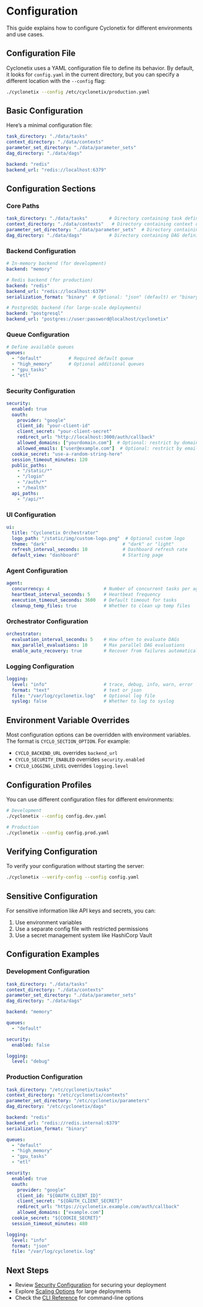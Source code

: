 # Configuration

This guide explains how to configure Cyclonetix for different environments and use cases.

## Configuration File

Cyclonetix uses a YAML configuration file to define its behavior. By default, it looks for `config.yaml` in the current directory, but you can specify a different location with the `--config` flag:

```bash
./cyclonetix --config /etc/cyclonetix/production.yaml
```

## Basic Configuration

Here's a minimal configuration file:

```yaml
task_directory: "./data/tasks"
context_directory: "./data/contexts"
parameter_set_directory: "./data/parameter_sets"
dag_directory: "./data/dags"

backend: "redis"
backend_url: "redis://localhost:6379"
```

## Configuration Sections

### Core Paths

```yaml
task_directory: "./data/tasks"        # Directory containing task definitions
context_directory: "./data/contexts"   # Directory containing context definitions
parameter_set_directory: "./data/parameter_sets"  # Directory containing parameter sets
dag_directory: "./data/dags"          # Directory containing DAG definitions
```

### Backend Configuration

```yaml
# In-memory backend (for development)
backend: "memory"

# Redis backend (for production)
backend: "redis"
backend_url: "redis://localhost:6379"
serialization_format: "binary"  # Optional: "json" (default) or "binary"

# PostgreSQL backend (for large-scale deployments)
backend: "postgresql"
backend_url: "postgres://user:password@localhost/cyclonetix"
```

### Queue Configuration

```yaml
# Define available queues
queues:
  - "default"          # Required default queue
  - "high_memory"      # Optional additional queues
  - "gpu_tasks"
  - "etl"
```

### Security Configuration

```yaml
security:
  enabled: true
  oauth:
    provider: "google"
    client_id: "your-client-id"
    client_secret: "your-client-secret"
    redirect_url: "http://localhost:3000/auth/callback"
    allowed_domains: ["yourdomain.com"]  # Optional: restrict by domain
    allowed_emails: ["user@example.com"]  # Optional: restrict by email
  cookie_secret: "use-a-random-string-here"
  session_timeout_minutes: 120
  public_paths:
    - "/static/*"
    - "/login"
    - "/auth/*"
    - "/health"
  api_paths:
    - "/api/*"
```

### UI Configuration

```yaml
ui:
  title: "Cyclonetix Orchestrator"
  logo_path: "/static/img/custom-logo.png"  # Optional custom logo
  theme: "dark"                            # "dark" or "light"
  refresh_interval_seconds: 10             # Dashboard refresh rate
  default_view: "dashboard"                # Starting page
```

### Agent Configuration

```yaml
agent:
  concurrency: 4                    # Number of concurrent tasks per agent
  heartbeat_interval_seconds: 5     # Heartbeat frequency
  execution_timeout_seconds: 3600   # Default timeout for tasks
  cleanup_temp_files: true          # Whether to clean up temp files
```

### Orchestrator Configuration

```yaml
orchestrator:
  evaluation_interval_seconds: 5    # How often to evaluate DAGs
  max_parallel_evaluations: 10      # Max parallel DAG evaluations
  enable_auto_recovery: true        # Recover from failures automatically
```

### Logging Configuration

```yaml
logging:
  level: "info"                     # trace, debug, info, warn, error
  format: "text"                    # text or json
  file: "/var/log/cyclonetix.log"   # Optional log file
  syslog: false                     # Whether to log to syslog
```

## Environment Variable Overrides

Most configuration options can be overridden with environment variables. The format is `CYCLO_SECTION_OPTION`. For example:

- `CYCLO_BACKEND_URL` overrides `backend_url`
- `CYCLO_SECURITY_ENABLED` overrides `security.enabled`
- `CYCLO_LOGGING_LEVEL` overrides `logging.level`

## Configuration Profiles

You can use different configuration files for different environments:

```bash
# Development
./cyclonetix --config config.dev.yaml

# Production
./cyclonetix --config config.prod.yaml
```

## Verifying Configuration

To verify your configuration without starting the server:

```bash
./cyclonetix --verify-config --config config.yaml
```

## Sensitive Configuration

For sensitive information like API keys and secrets, you can:

1. Use environment variables
2. Use a separate config file with restricted permissions
3. Use a secret management system like HashiCorp Vault

## Configuration Examples

### Development Configuration

```yaml
task_directory: "./data/tasks"
context_directory: "./data/contexts"
parameter_set_directory: "./data/parameter_sets"
dag_directory: "./data/dags"

backend: "memory"

queues:
  - "default"

security:
  enabled: false

logging:
  level: "debug"
```

### Production Configuration

```yaml
task_directory: "/etc/cyclonetix/tasks"
context_directory: "/etc/cyclonetix/contexts"
parameter_set_directory: "/etc/cyclonetix/parameters"
dag_directory: "/etc/cyclonetix/dags"

backend: "redis"
backend_url: "redis://redis.internal:6379"
serialization_format: "binary"

queues:
  - "default"
  - "high_memory"
  - "gpu_tasks"
  - "etl"

security:
  enabled: true
  oauth:
    provider: "google"
    client_id: "${OAUTH_CLIENT_ID}"
    client_secret: "${OAUTH_CLIENT_SECRET}"
    redirect_url: "https://cyclonetix.example.com/auth/callback"
    allowed_domains: ["example.com"]
  cookie_secret: "${COOKIE_SECRET}"
  session_timeout_minutes: 480

logging:
  level: "info"
  format: "json"
  file: "/var/log/cyclonetix.log"
```

## Next Steps

- Review [Security Configuration](security.qmd) for securing your deployment
- Explore [Scaling Options](scaling.qmd) for large deployments
- Check the [CLI Reference](../reference/cli.qmd) for command-line options